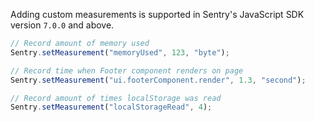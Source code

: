Adding custom measurements is supported in Sentry's JavaScript SDK version `7.0.0` and above.

```javascript
// Record amount of memory used
Sentry.setMeasurement("memoryUsed", 123, "byte");

// Record time when Footer component renders on page
Sentry.setMeasurement("ui.footerComponent.render", 1.3, "second");

// Record amount of times localStorage was read
Sentry.setMeasurement("localStorageRead", 4);
```
